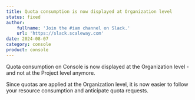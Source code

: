 ```yaml
---
title: Quota consumption is now displayed at Organization level
status: fixed
author:
    fullname: 'Join the #iam channel on Slack.'
    url: 'https://slack.scaleway.com'
date: 2024-08-07
category: console
product: console
---
```


Quota consumption on Console is now displayed at the Organization level - and not at the Project level anymore.

Since quotas are applied at the Organization level, it is now easier to follow your resource consumption and anticipate quota requests.

